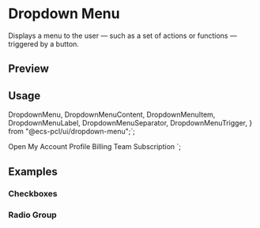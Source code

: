 

<Meta of={DropdownMenuStories} />

<RadixPrimitiveDocsButton name='dropdown-menu' />

# Dropdown Menu

Displays a menu to the user — such as a set of actions or functions — triggered by a button.

## Preview

<Canvas of={DropdownMenuStories.Default} />

## Usage

  DropdownMenu,
  DropdownMenuContent,
  DropdownMenuItem,
  DropdownMenuLabel,
  DropdownMenuSeparator,
  DropdownMenuTrigger,
} from "@ecs-pcl/ui/dropdown-menu";`;

  <DropdownMenuTrigger>Open</DropdownMenuTrigger>
  <DropdownMenuContent>
    <DropdownMenuLabel>My Account</DropdownMenuLabel>
    <DropdownMenuSeparator />
    <DropdownMenuItem>Profile</DropdownMenuItem>
    <DropdownMenuItem>Billing</DropdownMenuItem>
    <DropdownMenuItem>Team</DropdownMenuItem>
    <DropdownMenuItem>Subscription</DropdownMenuItem>
  </DropdownMenuContent>
</DropdownMenu>`;

<Source code={importCode} language='ts' dark />
<Source code={usageCode} language='tsx' dark />

## Examples

### Checkboxes

<Canvas of={DropdownMenuStories.Checkboxes} />

### Radio Group

<Canvas of={DropdownMenuStories.RadioGroup} />
